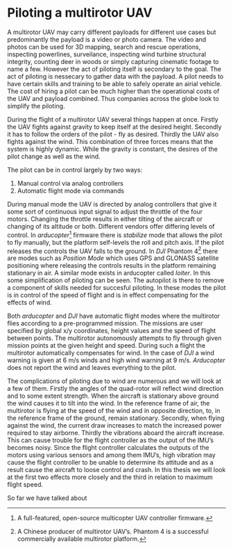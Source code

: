 # Piloting a multirotor UAV {#piloting}

A multirotor UAV may carry different payloads for different use cases but predominantly the payload is a video or photo camera. The video and photos can be used for 3D mapping, search and rescue operations, inspecting powerlines, surveilance, inspecting wind turbine structural integrity, counting deer in woods or simply capturing cinematic footage to name a few. However the act of piloting itself is secondary to the goal. The act of piloting is nessecary to gather data with the payload. A pilot needs to have certain skills and training to be able to safely operate an airial vehicle. The cost of hiring a pilot can be much higher than the operational costs of the UAV and payload combined. Thus companies across the globe look to simplify the piloting. 

During the flight of a multirotor UAV several things happen at once. Firstly the UAV fights against gravity to keep itself at the desired height. Secondly it has to follow the orders of the pilot - fly as desired. Thirdly the UAV also fights against the wind. This combination of three forces means that the system is highly dynamic. While the gravity is constant, the desires of the pilot change as well as the wind. 

The pilot can be in control largely by two ways:

1. Manual control via analog controllers
2. Automatic flight mode via commands

During manual mode the UAV is directed by analog controllers that give it some sort of continuous input signal to adjust the throttle of the four motors. Changing the throttle results in either tilting of the aircraft or changing of its altitude or both. Different vendors offer differing levels of control. In *arducopter*^[A full-featured, open-source multicopter UAV controller firmware.] firmware there is _stabilize_ mode that allows the pilot to fly manually, but the platform self-levels the roll and pitch axis. If the pilot releases the controls the UAV falls to the ground. In *DJI* Phantom 4^[A Chinese producer of multirotor UAV's. Phantom 4 is a successful commercially available multirotor platform.] there are modes such as _Position Mode_ which uses GPS and GLONASS satellite positioning where releasing the controls results in the platform remaining stationary in air. A similar mode exists in arducopter called _loiter_. In this some simplification of piloting can be seen. The autopilot is there to remove a component of skills needed for succesful piloting. In these modes the pilot is in control of the speed of flight and is in effect compensating for the effects of wind.

Both *arducopter* and *DJI* have automatic flight modes where the multirotor flies according to a pre-programmed mission. The missions are user specified by global x/y coordinates, height values and the speed of flight between points. The multirotor autonomously attempts to fly through given mission points at the given height and speed. During such a flight the multirotor automatically compensates for wind. In the case of *DJI* a wind warning is given at 6 m/s winds and high wind warning at 9 m/s.<!-- citation needed --> *Arducopter* does not report the wind and leaves everything to the pilot.

The complications of piloting due to wind are numerous and we will look at a few of them. Firstly the angles of the quad-rotor will reflect wind direction and to some extent strength. When the aircraft is stationary above ground the wind causes it to tilt into the wind. In the reference frame of air, the multirotor is flying at the speed of the wind and in opposite direction, to, in the reference frame of the ground, remain stationary. Secondly, when flying against the wind, the current draw increases to match the increased power required to stay airborne. Thirdly the vibrations aboard the aircraft increase. This can cause trouble for the flight controller as the output of the IMU's becomes noisy. Since the flight controller calculates the outputs of the motors using various sensors and among them IMU's, high vibration may cause the flight controller to be unable to determine its attitude and as a result cause the aircraft to loose control and crash. In this thesis we will look at the first two effects more closely and the third in relation to maximum flight speed.

So far we have talked about












